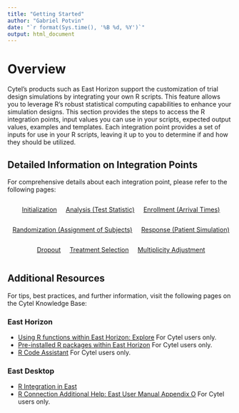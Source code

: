 ```yaml
---
title: "Getting Started"
author: "Gabriel Potvin"
date: "`r format(Sys.time(), '%B %d, %Y')`"
output: html_document
---
```


<style>
.button-container {
    text-align: center;
    display: flex;
    flex-wrap: wrap;
    justify-content: center;
    column-gap: 15px;
}
.btn i {
    margin-right: 5px;
}
</style>

# Overview

Cytel's products such as East Horizon support the customization of trial design simulations by integrating your own R scripts. This feature allows you to leverage R's robust statistical computing capabilities to enhance your simulation designs. This section provides the steps to access the R integration points, input values you can use in your scripts, expected output values, examples and templates. Each integration point provides a set of inputs for use in your R scripts, leaving it up to you to determine if and how they should be utilized.

## Detailed Information on Integration Points

For comprehensive details about each integration point, please refer to the following pages:

:::: {.button-container}
<a href="IntegrationPointInitialization.html" class="btn btn-primary"><i class="fas fa-cogs"></i>Initialization</a>

<a href="IntegrationPointAnalysis.html" class="btn btn-primary"><i class="fas fa-chart-bar"></i>Analysis (Test Statistic)</a>

<a href="IntegrationPointEnrollment.html" class="btn btn-primary"><i class="fas fa-user-clock"></i>Enrollment (Arrival Times)</a>

<a href="IntegrationPointRandomization.html" class="btn btn-primary"><i class="fas fa-random"></i>Randomization (Assignment of Subjects)</a>

<a href="IntegrationPointResponse.html" class="btn btn-primary"><i class="fas fa-user-md"></i>Response (Patient Simulation)</a>

<a href="IntegrationPointDropout.html" class="btn btn-primary"><i class="fas fa-user-slash"></i>Dropout</a>

<a href="IntegrationPointTreatmentSelection.html" class="btn btn-primary"><i class="fas fa-project-diagram"></i>Treatment Selection</a>

<a href="IntegrationPointMultiplicityAdjustment.html" class="btn btn-primary"><i class="fas fa-calculator"></i>Multiplicity Adjustment</a>

::::

## Additional Resources

For tips, best practices, and further information, visit the following pages on the Cytel Knowledge Base:

### East Horizon

- [Using R functions within East Horizon: Explore](https://knowledge.cytel.com/r-connection) <span class="badge text-bg-secondary">For Cytel users only.</span>
- [Pre-installed R packages within East Horizon](https://knowledge.cytel.com/pre-installed-r-packages-within-east-horizon) <span class="badge text-bg-secondary">For Cytel users only.</span>
- [R Code Assistant](https://knowledge.cytel.com/r-code-assistant) <span class="badge text-bg-secondary">For Cytel users only.</span>

### East Desktop

- [R Integration in East](https://knowledge.cytel.com/r-integration-east)
- [R Connection Additional Help: East User Manual Appendix O](https://knowledge.cytel.com/r-connect-additional-help-east-user-manual-chapter-o) <span class="badge text-bg-secondary">For Cytel users only.</span>
